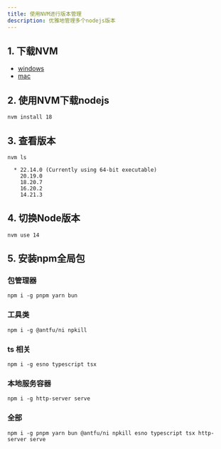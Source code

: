 ```yaml
---
title: 使用NVM进行版本管理
description: 优雅地管理多个nodejs版本
---
```



## 1. 下载NVM
- [windows](https://github.com/coreybutler/nvm-windows)
- [mac](https://github.com/nvm-sh/nvm)

## 2. 使用NVM下载nodejs

```shell
nvm install 18
```

## 3. 查看版本

```shell
nvm ls
```

``` shell
  * 22.14.0 (Currently using 64-bit executable)
    20.19.0
    18.20.7
    16.20.2
    14.21.3
```

## 4. 切换Node版本

```shell
nvm use 14
```

## 5. 安装npm全局包

### 包管理器

```shell
npm i -g pnpm yarn bun
```

### 工具类
```shell
npm i -g @antfu/ni npkill
```

### ts 相关
```shell
npm i -g esno typescript tsx
```

### 本地服务容器
```shell
npm i -g http-server serve
```

### 全部

```shell
npm i -g pnpm yarn bun @antfu/ni npkill esno typescript tsx http-server serve
```
